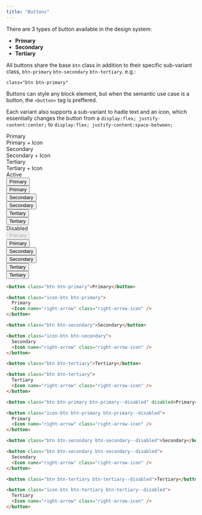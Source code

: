 ```yaml
---
title: "Buttons"
---
```



There are 3 types of button available in the design system:

- **Primary**
- **Secondary**
- **Tertiary**

All buttons share the base `btn` class in addition to their specific sub-variant class, `btn-primary` `btn-secondary` `btn-tertiary`. e.g.:

`class="btn btn-primary"`

Buttons can style any block element, but when the semantic use case is a button, the `<button>` tag is preffered.

Each variant also supports a sub-variant to hadle text and an icon, which essentially changes the button from a `display:flex; justify-content:center;` to `display:flex; justify-content:space-between;`

<div
class="button-section-wrapper"
>
<div></div>
<div>Primary</div>
<div>Primary + Icon</div>
<div>Secondary</div>
<div>Secondary + Icon</div>
<div>Tertiary</div>
<div>Tertiary + Icon</div>

<div>Active</div>
<div>
  <button class="btn btn-primary">Primary</button>
</div>
<div class="button-wrapper">
  <button class="icon-btn btn-primary">
    <span>Primary</span>
    <Icon class="right-arrow-icon" name="right-arrow" />
  </button>
</div>
<div>
  <button class="btn btn-secondary">Secondary</button>
</div>

<div class="button-wrapper">
  <button class="icon-btn btn-secondary">
    <span>Secondary</span>
    <Icon name="right-arrow" class="right-arrow-icon" />
  </button>
</div>
<div>
  <button class="btn btn-tertiary">Tertiary</button>
</div>
<div>
  <button class="btn btn-tertiary">
    Tertiary
    <Icon class="right-arrow-icon" name="right-arrow" />

  </button>
</div>

<div>Disabled</div>
<div>
<button
    class="btn btn-primary btn-primary--disabled"
    disabled
>
    Primary
</button>
</div>
<div>
<button class="icon-btn btn-primary btn-primary--disabled">Primary<Icon class="right-arrow-icon" name="right-arrow" /></button>
</div>
<div>
<button
    class="btn btn-secondary btn-secondary--disabled"
>
    Secondary
</button>
</div>
<div>
<button
class="btn btn-secondary btn-secondary--disabled"
>
<span>Secondary</span>
<Icon name="right-arrow" class="right-arrow-icon" />
</button>
</div>
<div>
<button
    class="btn btn-tertiary btn-tertiary--disabled"
>
    Tertiary
</button>
</div>
<div>
<button
class="icon-btn btn-tertiary btn-tertiary--disabled"
>
Tertiary
<Icon name="right-arrow" class="right-arrow-icon"/>

</button>
</div>
</div>

```html
<button class="btn btn-primary">Primary</button>

<button class="icon-btn btn-primary">
  Primary
  <Icon name="right-arrow" class="right-arrow-icon" />
</button>

<button class="btn btn-secondary">Secondary</button>

<button class="icon-btn btn-secondary">
  Secondary
  <Icon name="right-arrow" class="right-arrow-icon" />
</button>

<button class="btn btn-tertiary">Tertiary</button>

<button class="btn btn-tertiary">
  Tertiary
  <Icon name="right-arrow" class="right-arrow-icon" />
</button>

<button class="btn btn-primary btn-primary--disabled" disabled>Primary</button>

<button class="icon-btn btn-primary btn-primary--disabled">
  Primary
  <Icon name="right-arrow" class="right-arrow-icon" />
</button>

<button class="btn btn-secondary btn-secondary--disabled">Secondary</button>

<button class="btn btn-secondary btn-secondary--disabled">
  Secondary
  <Icon name="right-arrow" class="right-arrow-icon" />
</button>

<button class="btn btn-tertiary btn-tertiary--disabled">Tertiary</button>

<button class="icon-btn btn-tertiary btn-tertiary--disabled">
  Tertiary
  <Icon name="right-arrow" class="right-arrow-icon" />
</button>
```
